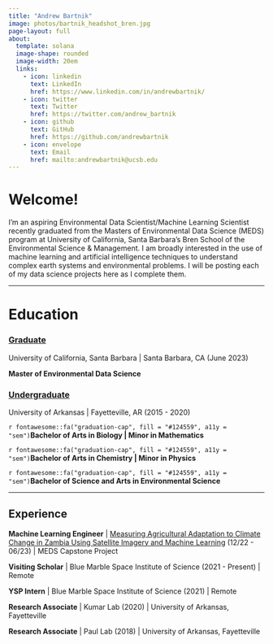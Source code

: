```yaml
---
title: "Andrew Bartnik"
image: photos/bartnik_headshot_bren.jpg
page-layout: full
about: 
  template: solana
  image-shape: rounded
  image-width: 20em
  links:
    - icon: linkedin 
      text: LinkedIn
      href: https://www.linkedin.com/in/andrewbartnik/
    - icon: twitter 
      text: Twitter
      href: https://twitter.com/andrew_bartnik
    - icon: github 
      text: GitHub
      href: https://github.com/andrewbartnik
    - icon: envelope 
      text: Email
      href: mailto:andrewbartnik@ucsb.edu
---
```


# **Welcome!**

I'm an aspiring Environmental Data Scientist/Machine Learning Scientist recently graduated from the Masters of Environmental Data Science (MEDS) program at University of California, Santa Barbara's Bren School of the Environmental Science & Management. I am broadly interested in the use of machine learning and artificial intelligence techniques to understand complex earth systems and environmental problems. I will be posting each of my data science projects here as I complete them.

------------------------------------------------------------------------

# **Education**

### [Graduate]{.underline}

University of California, Santa Barbara \| Santa Barbara, CA (June 2023)

**Master of Environmental Data Science**

### [Undergraduate]{.underline}

University of Arkansas \| Fayetteville, AR (2015 - 2020)

`r fontawesome::fa("graduation-cap", fill = "#124559", a11y = "sem")`**Bachelor of Arts in Biology \| Minor in Mathematics**

`r fontawesome::fa("graduation-cap", fill = "#124559", a11y = "sem")`**Bachelor of Arts in Chemistry \| Minor in Physics**

`r fontawesome::fa("graduation-cap", fill = "#124559", a11y = "sem")`**Bachelor of Science and Arts in Environmental Science**

------------------------------------------------------------------------

## **Experience**

**Machine Learning Engineer** \| [Measuring Agricultural Adaptation to Climate Change in Zambia Using Satellite Imagery and Machine Learning](https://bren.ucsb.edu/projects/measuring-agricultural-adaptation-climate-change-zambia-using-satellite-imagery-and) (12/22 - 06/23) \| MEDS Capstone Project

**Visiting Scholar** \| Blue Marble Space Institute of Science (2021 - Present) \| Remote

**YSP Intern** \| Blue Marble Space Institute of Science (2021) \| Remote

**Research Associate** \| Kumar Lab (2020) \| University of Arkansas, Fayetteville

**Research Associate** \| Paul Lab (2018) \| University of Arkansas, Fayetteville
